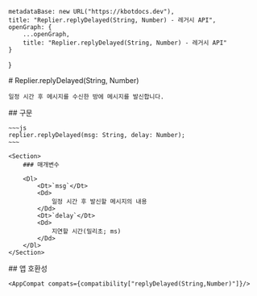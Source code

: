 
    metadataBase: new URL("https://kbotdocs.dev"),
    title: "Replier.replyDelayed(String, Number) - 레거시 API",
    openGraph: {
        ...openGraph,
        title: "Replier.replyDelayed(String, Number) - 레거시 API"
    }
}

<Section>
    # Replier.replyDelayed(String, Number)

    일정 시간 후 메시지를 수신한 방에 메시지를 발신합니다.
</Section>
<Section>
    ## 구문

    ~~~js
    replier.replyDelayed(msg: String, delay: Number);
    ~~~

    <Section>
        ### 매개변수

        <Dl>
            <Dt>`msg`</Dt>
            <Dd>
                일정 시간 후 발신할 메시지의 내용
            </Dd>
            <Dt>`delay`</Dt>
            <Dd>
                지연할 시간(밀리초; ms)
            </Dd>
        </Dl>
    </Section>
</Section>
<Section>
    ## 앱 호환성

    <AppCompat compats={compatibility["replyDelayed(String,Number)"]}/>
</Section>